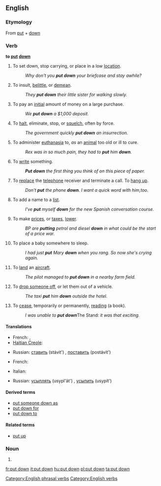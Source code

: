 {{also|put-down}}
==English==

===Etymology===
From [[put]] + [[down]]

===Verb===
'''to [[put]] [[down]]'''

# To set down, stop carrying, or place in a low [[location]].
#: ''Why don't you '''put down''' your briefcase and stay awhile?''
# {{idiomatic}} To insult, [[belittle]], or [[demean]].
#: ''They '''put down''' their little sister for walking slowly.''
# To pay an [[initial]] amount of money on a large purchase.
#: ''We '''put down''' a $1,000 deposit.''
# To [[halt]], eliminate, stop, or [[squelch]], often by force.
#: ''The government quickly '''put down''' an insurrection.''
# {{euphemism}} To administer [[euthanasia]] to, ''as'' an [[animal]] too old or ill to cure.
#: ''Rex was in so much pain, they had to '''put''' him '''down'''.''
# To [[write]] something.
#: '''''Put down''' the first thing you think of on this piece of paper.''
# To [[replace]] the [[telephone]] receiver and terminate a call. To [[hang up]].
#: ''Don't '''put''' the phone '''down'''. I want a quick word with him,too.''
# To add a name to a [[list]].
#: ''I've '''put''' myself '''down''' for the new Spanish conversation course.''
# To make [[prices]], or [[taxes]], [[lower]].
#: ''BP are '''putting''' petrol and diesel '''down''' in what could be the start of a price war.''
# {{idiomatic}} To place a baby somewhere to sleep.
#: ''I had just '''put''' Mary '''down''' when you rang. So now she's crying again.''
# {{idiomatic}} To [[land]] an [[aircraft]].
#: ''The pilot managed to '''put down''' in a nearby farm field.''
# {{idiomatic}} To [[drop off|drop someone off]], or let them out of a vehicle.
#: ''The taxi '''put''' him '''down''' outside the hotel.''
# {{idiomatic}} To [[cease]], temporarily or permanently, [[read]]ing (a book).
#: ''I was unable to '''put down''' ''The Stand'': it was that exciting.''

====Translations====
{{trans-top|set down, stop carrying}}
* French: {{t+|fr|poser}},  {{t+|fr|déposer}}
* [[Haitian Creole]]: {{tø|ht|depoze}}
{{trans-mid}}
* Russian: [[ставить]] (stávit') {{impf}}, [[поставить]] (postávit') {{pf}}
{{trans-bottom}}

{{trans-top|halt, eliminate, often by force}}
* French: {{t+|fr|mater}}
{{trans-mid}}
{{trans-bottom}}

{{trans-top|administer euthanasia to an animal}}
* Italian: {{t+|it|abbattere}}
{{trans-mid}}
* Russian: [[усыплять]] (usypl'át') {{impf}}, [[усыпить]] (usypít') {{pf}}
{{trans-bottom}}

====Derived terms====
* [[put someone down as]]
* [[put down for]]
* [[put down to]]

====Related terms====
* [[put up]]

===Noun===
{{en-noun|sg=[[put]] [[down]]}}

# {{alternative spelling of|put-down}}

[[Category:English phrasal verbs]]
[[Category:English verbs]]

[[fr:put down]]
[[it:put down]]
[[hu:put down]]
[[pl:put down]]
[[ta:put down]]
